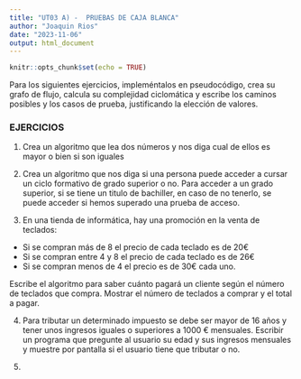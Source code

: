 ```yaml
---
title: "UT03 A) -  PRUEBAS DE CAJA BLANCA"
author: "Joaquin Rios"
date: "2023-11-06"
output: html_document
---
```


```r
knitr::opts_chunk$set(echo = TRUE)
```
Para los siguientes ejercicios, impleméntalos en pseudocódigo, crea su grafo de flujo, calcula su complejidad ciclomática y escribe los caminos posibles y los casos de prueba, justificando la elección de valores.

### EJERCICIOS 

1. Crea un algoritmo  que lea dos números y nos diga cual de ellos es mayor o bien si son iguales 

2. Crea un algoritmo que nos diga si una persona puede acceder a cursar un ciclo formativo de grado superior o no. Para acceder a un grado superior, si se tiene un titulo de bachiller, en caso de no tenerlo, se puede acceder si hemos superado una prueba de acceso.

3. En una tienda de informática, hay una promoción en la venta de teclados:
  - Si se compran más de 8 el precio de cada teclado es de 20€
  - Si se compran entre 4 y 8 el precio de cada teclado es de 26€
  - Si se compran menos de 4 el precio es de 30€ cada uno.  

  Escribe el algoritmo para saber cuánto pagará un cliente según el número de teclados que compra. Mostrar el número de teclados a comprar y el total a pagar.

4. Para tributar un determinado impuesto se debe ser mayor de 16 años y tener unos ingresos iguales o superiores a 1000 € mensuales. Escribir un programa que pregunte al usuario su edad y sus ingresos mensuales y muestre por pantalla si el usuario tiene que tributar o no.

5. 
